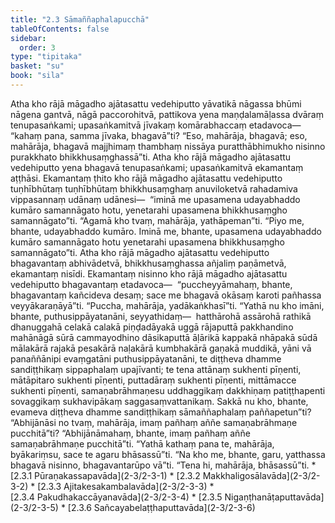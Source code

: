 ```yaml
---
title: "2.3 Sāmaññaphalapucchā"
tableOfContents: false
sidebar:
  order: 3
type: "tipitaka"
basket: "su"
book: "sila"
---
```



<DynamicBreadcrumb />

<Division number="160" book="sila" bookNo="6" page="47">

<Paragraph number="238" book="sila">
Atha kho rājā māgadho ajātasattu vedehiputto yāvatikā nāgassa bhūmi nāgena gantvā, nāgā paccorohitvā, pattikova yena maṇḍalamāḷassa dvāraṃ tenupasaṅkami; upasaṅkamitvā jīvakaṃ komārabhaccaṃ etadavoca—  “kahaṃ pana, samma jīvaka, bhagavā”ti? “Eso, mahārāja, bhagavā; eso, mahārāja, bhagavā majjhimaṃ thambhaṃ nissāya puratthābhimukho nisinno purakkhato bhikkhusaṃghassā”ti.


</Paragraph>

</Division>
<Division number="161" book="sila" bookNo="6" page="47">

<Paragraph number="239" book="sila">
Atha kho rājā māgadho ajātasattu vedehiputto yena bhagavā tenupasaṅkami; upasaṅkamitvā ekamantaṃ aṭṭhāsi. Ekamantaṃ ṭhito kho rājā māgadho ajātasattu vedehiputto tuṇhībhūtaṃ tuṇhībhūtaṃ bhikkhusaṃghaṃ anuviloketvā rahadamiva vippasannaṃ udānaṃ udānesi—  “iminā me upasamena udayabhaddo kumāro samannāgato hotu, yenetarahi upasamena bhikkhusaṃgho samannāgato”ti. “Agamā kho tvaṃ, mahārāja, yathāpeman”ti. “Piyo me, bhante, udayabhaddo kumāro. Iminā me, bhante, upasamena udayabhaddo kumāro samannāgato hotu yenetarahi upasamena bhikkhusaṃgho samannāgato”ti.


</Paragraph>

</Division>
<Division number="162" book="sila" bookNo="6" page="47">

<Paragraph number="240" book="sila">
Atha kho rājā māgadho ajātasattu vedehiputto bhagavantaṃ abhivādetvā, bhikkhusaṃghassa añjaliṃ paṇāmetvā, ekamantaṃ nisīdi. Ekamantaṃ nisinno kho rājā māgadho ajātasattu vedehiputto bhagavantaṃ etadavoca—  “puccheyyāmahaṃ, bhante, bhagavantaṃ kañcideva desaṃ; sace me bhagavā okāsaṃ karoti pañhassa veyyākaraṇāyā”ti. “Puccha, mahārāja, yadākaṅkhasī”ti.


</Paragraph>

</Division>
<Division number="163" book="sila" bookNo="6" page="48">

<Paragraph number="241" book="sila">
“Yathā nu kho imāni, bhante, puthusippāyatanāni, seyyathidaṃ—  hatthārohā assārohā rathikā dhanuggahā celakā calakā piṇḍadāyakā uggā rājaputtā pakkhandino mahānāgā sūrā cammayodhino dāsikaputtā āḷārikā kappakā nhāpakā sūdā mālakārā rajakā pesakārā naḷakārā kumbhakārā gaṇakā muddikā, yāni vā panaññānipi evaṃgatāni puthusippāyatanāni, te diṭṭheva dhamme sandiṭṭhikaṃ sippaphalaṃ upajīvanti; te tena attānaṃ sukhenti pīṇenti, mātāpitaro sukhenti pīṇenti, puttadāraṃ sukhenti pīṇenti, mittāmacce sukhenti pīṇenti, samaṇabrāhmaṇesu uddhaggikaṃ dakkhiṇaṃ patiṭṭhapenti sovaggikaṃ sukhavipākaṃ saggasaṃvattanikaṃ. Sakkā nu kho, bhante, evameva diṭṭheva dhamme sandiṭṭhikaṃ sāmaññaphalaṃ paññapetun”ti?


</Paragraph>

</Division>
<Division number="164" book="sila" bookNo="6" page="48">

<Paragraph number="242" book="sila">
“Abhijānāsi no tvaṃ, mahārāja, imaṃ pañhaṃ aññe samaṇabrāhmaṇe pucchitā”ti? “Abhijānāmahaṃ, bhante, imaṃ pañhaṃ aññe samaṇabrāhmaṇe pucchitā”ti. “Yathā kathaṃ pana te, mahārāja, byākariṃsu, sace te agaru bhāsassū”ti. “Na kho me, bhante, garu, yatthassa bhagavā nisinno, bhagavantarūpo vā”ti. “Tena hi, mahārāja, bhāsassū”ti.

</Paragraph>
</Division>

<TableOfContents book="sila" section="2.3">
* [2.3.1 Pūraṇakassapavāda](2-3/2-3-1)
* [2.3.2 Makkhaligosālavāda](2-3/2-3-2)
* [2.3.3 Ajitakesakambalavāda](2-3/2-3-3)
* [2.3.4 Pakudhakaccāyanavāda](2-3/2-3-4)
* [2.3.5 Nigaṇṭhanāṭaputtavāda](2-3/2-3-5)
* [2.3.6 Sañcayabelaṭṭhaputtavāda](2-3/2-3-6)
</TableOfContents>